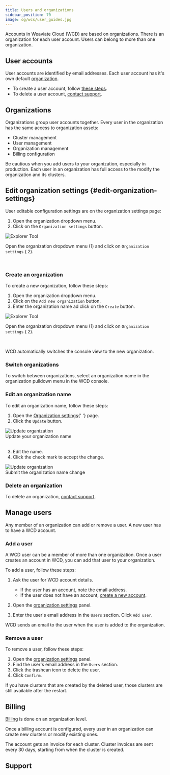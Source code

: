 ```yaml
---
title: Users and organizations
sidebar_position: 70
image: og/wcs/user_guides.jpg
---
```



Accounts in Weaviate Cloud (WCD) are based on organizations. There is an organization for each user account. Users can belong to more than one organization.

## User accounts

User accounts are identified by email addresses. Each user account has it's own default [organization](#organizations).

- To create a user account, follow [these steps](/developers/wcs/platform/create-account).
- To delete a user account, [contact support](mailto:support@weaviate.io).

## Organizations

Organizations group user accounts together. Every user in the organization has the same access to organization assets:

- Cluster management
- User management
- Organization management
- Billing configuration

Be cautious when you add users to your organization, especially in production. Each user in an organization has full access to the modify the organization and its clusters.

## Edit organization settings {#edit-organization-settings}

User editable configuration settings are on the organization settings page:

<ol>
  <li>Open the organization dropdown menu.</li>
  <li>
    Click on the <code>Organization settings</code> button.
  </li>
</ol>


<div class="row">
  <div class="card">
    <div class="card__image">
      <img src={OrganizationSettings} alt="Explorer Tool" />
    </div>
    <div class="card__body">
      <p>
        Open the organization dropdown menu (<span class="callout">1</span>) and
        click on <code>Organization settings</code> (
        <span class="callout">2</span>).
      </p>
    </div>
  </div>
</div>
<br />

### Create an organization

To create a new organization, follow these steps:

<ol>
  <li>Open the organization dropdown menu.</li>
  <li>
    Click on the <code>Add new organization</code> button.
  </li>
  <li>
    Enter the organization name ad click on the <code>Create</code> button.
  </li>
</ol>


<div class="row">
  <div class="card">
    <div class="card__image">
      <img src={AddOrganization} alt="Explorer Tool" />
    </div>
    <div class="card__body">
      <p>
        Open the organization dropdown menu (<span class="callout">1</span>) and
        click on <code>Organization settings</code> (
        <span class="callout">2</span>).
      </p>
    </div>
  </div>
</div>
<br />

WCD automatically switches the console view to the new organization.

### Switch organizations

To switch between organizations, select an organization name in the organization pulldown menu in the WCD console.

### Edit an organization name

To edit an organization name, follow these steps:

<div class="row">
  <div class="col col--6">
    <ol>
      <li>
        Open the <a href="#edit-organization-settings">Organization settings</a>{' '}
        page.
      </li>
      <li>
        Click the <code>Update</code> button.
      </li>
    </ol>
  </div>
  <div class="col col--6">
    <div class="card">
      <div class="card__image">
        <img src={OrgUpdateName} alt="Update organization" />
      </div>
      <div class="card__body">Update your organization name</div>
    </div>
  </div>
</div>
<br />
<div class="row">
  <div class="col col--6">
    <ol start="3">
      <li>Edit the name.</li>
      <li>Click the check mark to accept the change.</li>
    </ol>
  </div>
  <div class="col col--6">
    <div class="card">
      <div class="card__image">
        <img src={OrgUpdateCheckMark} alt="Update organization" />
      </div>
      <div class="card__body">Submit the organization name change</div>
    </div>
  </div>
</div>

### Delete an organization

To delete an organization, [contact support](mailto:support@weaviate.io).

## Manage users

Any member of an organization can add or remove a user. A new user has to have a WCD account.

### Add a user

A WCD user can be a member of more than one organization. Once a user creates an account in WCD, you can add that user to your organization.

To add a user, follow these steps:

1. Ask the user for WCD account details.

   - If the user has an account, note the email address.
   - If the user does not have an account, [create a new account](/developers/wcs/platform/create-account).

2. Open the [organization settings](#edit-organization-settings) panel.
3. Enter the user's email address in the `Users` section. Click `Add user`.

WCD sends an email to the user when the user is added to the organization.

### Remove a user

To remove a user, follow these steps:

1. Open the [organization settings](#edit-organization-settings) panel.
1. Find the user's email address in the `Users` section.
1. Click the trashcan icon to delete the user.
1. Click `Confirm`.

If you have clusters that are created by the deleted user, those clusters are still available after the restart.

## Billing

[Billing](/developers/wcs/platform/billing.mdx) is done on an organization level.

Once a billing account is configured, every user in an organization can create new clusters or modify existing ones.

The account gets an invoice for each cluster. Cluster invoices are sent every 30 days, starting from when the cluster is created.

## Support


<SupportAndTrouble />


<CustomScriptLoader />
